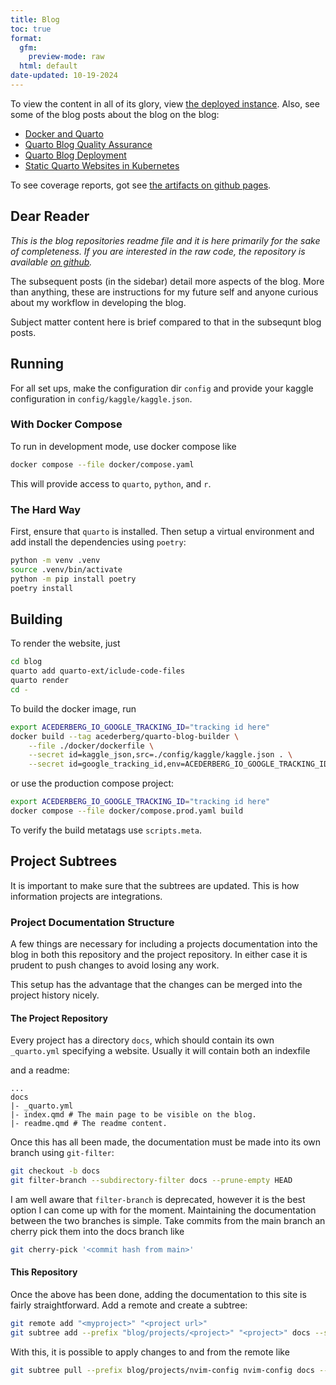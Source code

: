 ```yaml
---
title: Blog
toc: true
format:
  gfm:
    preview-mode: raw
  html: default
date-updated: 10-19-2024
---
```


::: {.content-visible when-format="markdown"}

To view the content in all of its glory, view [the deployed instance](acederberg.io).
Also, see some of the blog posts about the blog on the blog:

- [Docker and Quarto](./build.qmd)
- [Quarto Blog Quality Assurance](./qa.qmd)
- [Quarto Blog Deployment](./deploy.qmd)
- [Static Quarto Websites in Kubernetes](./posts/quarto-kube-static/index.qmd)

To see coverage reports, got see [the artifacts on github pages](https://acederberg.github.io/quarto-maths/).

:::

::: {.content-visible when-format="html"}

::: {.callout-note}

## Dear Reader

_This is the blog repositories readme file and it is here primarily for the sake of completeness._
_If you are interested in the raw code, the repository is available [on github](https://github.com/acederberg/quarto-maths)._

The subsequent posts (in the sidebar) detail more aspects of the blog.
More than anything, these are instructions for my future self and anyone curious about my workflow in developing the blog.

Subject matter content here is brief compared to that in the subsequnt blog posts.

:::

:::

## Running

For all set ups, make the configuration dir `config` and provide your kaggle
configuration in `config/kaggle/kaggle.json`.

### With Docker Compose

To run in development mode, use docker compose like

```bash
docker compose --file docker/compose.yaml
```

This will provide access to `quarto`, `python`, and `r`.

### The Hard Way

First, ensure that `quarto` is installed. Then setup a virtual environment and
add install the dependencies using `poetry`:

```bash
python -m venv .venv
source .venv/bin/activate
python -m pip install poetry
poetry install
```

## Building

To render the website, just

```bash
cd blog
quarto add quarto-ext/iclude-code-files
quarto render
cd -
```

To build the docker image, run

```bash
export ACEDERBERG_IO_GOOGLE_TRACKING_ID="tracking id here"
docker build --tag acederberg/quarto-blog-builder \
    --file ./docker/dockerfile \
    --secret id=kaggle_json,src=./config/kaggle/kaggle.json . \
    --secret id=google_tracking_id,env=ACEDERBERG_IO_GOOGLE_TRACKING_ID
```

or use the production compose project:

```bash
export ACEDERBERG_IO_GOOGLE_TRACKING_ID="tracking id here"
docker compose --file docker/compose.prod.yaml build
```

To verify the build metatags use `scripts.meta`.

## Project Subtrees

It is important to make sure that the subtrees are updated. This is how
information projects are integrations.

### Project Documentation Structure

A few things are necessary for including a projects documentation into the blog
in both this repository and the project repository. In either case it is
prudent to push changes to avoid losing any work.

This setup has the advantage that the changes can be merged into the project
history nicely.

#### The Project Repository

Every project has a directory `docs`, which should contain its own
`_quarto.yml` specifying a website. Usually it will contain both an indexfile

and a readme:

```
...
docs
|- _quarto.yml
|- index.qmd # The main page to be visible on the blog.
|- readme.qmd # The readme content.
```

Once this has all been made, the documentation must be made into its own branch
using `git-filter`:

```sh
git checkout -b docs
git filter-branch --subdirectory-filter docs --prune-empty HEAD                                                                                                                                                                            ─╯
```

I am well aware that `filter-branch` is deprecated, however it is the best
option I can come up with for the moment. Maintaining the documentation between
the two branches is simple. Take commits from the main branch an cherry pick
them into the docs branch like

```sh
git cherry-pick '<commit hash from main>'
```

#### This Repository

Once the above has been done, adding the documentation to this site is fairly
straightforward. Add a remote and create a subtree:

```sh
git remote add "<myproject>" "<project url>"
git subtree add --prefix "blog/projects/<project>" "<project>" docs --squash
```

With this, it is possible to apply changes to and from the remote like

```sh
git subtree pull --prefix blog/projects/nvim-config nvim-config docs --squash
```

